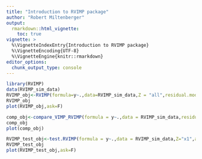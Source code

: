 ---
title: "Introduction to RVIMP package"
author: "Robert Miltenberger"
output: 
  rmarkdown::html_vignette:
    toc: true
vignette: >
  %\VignetteIndexEntry{Introduction to RVIMP package}
  %\VignetteEncoding{UTF-8}
  %\VignetteEngine{knitr::rmarkdown}
editor_options:
  chunk_output_type: console
---


```{r, fig.height = 5, fig.width = 5, fig.align = "center"}
library(RVIMP)
data(RVIMP_sim_data)
RVIMP_obj<-RVIMP(formula=y~.,data=RVIMP_sim_data,Z = "all",residual.model = "Linear",keep.ranger = T,seed=42,num.trees=200)
RVIMP_obj
plot(RVIMP_obj,ask=F)
```


```{r, fig.height = 5, fig.width = 5, fig.align = "center"}
comp_obj<-compare_VIMP_RVIMP(formula = y~.,data = RVIMP_sim_data,residual.model = "Linear",seed=42)
comp_obj
plot(comp_obj)
```

```{r, fig.height = 5, fig.width = 5, fig.align = "center"}
RVIMP_test_obj<-test.RVIMP(formula = y~.,data = RVIMP_sim_data,Z="x1",alpha.one.sided = 0.05,reps=100,residual.model = "Linear",sample_seed = 50,seed=42,num.trees=200)
RVIMP_test_obj
plot(RVIMP_test_obj,ask=F)
```
